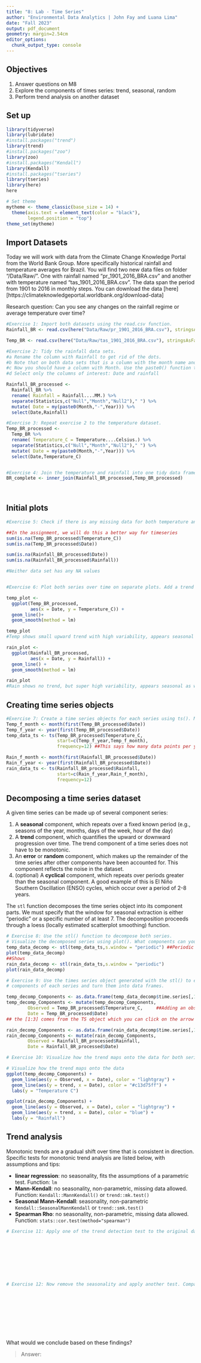 ```yaml
---
title: "8: Lab - Time Series"
author: "Environmental Data Analytics | John Fay and Luana Lima"
date: "Fall 2023"
output: pdf_document
geometry: margin=2.54cm
editor_options: 
  chunk_output_type: console
---
```


## Objectives
1. Answer questions on M8
2. Explore the components of times series: trend, seasonal, random
3. Perform trend analysis on another dataset

## Set up

```r

library(tidyverse)
library(lubridate)
#install.packages("trend")
library(trend)
#install.packages("zoo")
library(zoo)
#install.packages("Kendall")
library(Kendall)
#install.packages("tseries")
library(tseries)
library(here)
here

# Set theme
mytheme <- theme_classic(base_size = 14) +
  theme(axis.text = element_text(color = "black"), 
        legend.position = "top")
theme_set(mytheme)
```

## Import Datasets

Today we will work with data from the Climate Change Knowledge Portal from the World Bank Group. More specifically historical rainfall and temperature averages for Brazil. You will find two new data files on folder "/Data/Raw/". One with rainfall named "pr_1901_2016_BRA.csv" and another with temperature named "tas_1901_2016_BRA.csv". The data span the period from 1901 to 2016 in monthly steps. You can download the data [here][https://climateknowledgeportal.worldbank.org/download-data]

Research question: Can you see any changes on the rainfall regime or average temperature over time?

```r
#Exercise 1: Import both datasets using the read.csv function.
Rainfall_BR <- read.csv(here("Data/Raw/pr_1901_2016_BRA.csv"), stringsAsFactors = TRUE)

Temp_BR <- read.csv(here("Data/Raw/tas_1901_2016_BRA.csv"), stringsAsFactors = TRUE)

#Exercise 2: Tidy the rainfall data sets.
#a Rename the column with Rainfall to get rid of the dots.
#b Note that on both data sets that is a column with the month name and average. Convert it to a Month column by separating the string, i.e., month in one column and the word "Average" on another. Hint: use the separate() function in the pipe.
#c Now you should have a column with Month. Use the paste0() function to paste month and year together and create a date object.
#d Select only the columns of interest: Date and rainfall

Rainfall_BR_processed <-
  Rainfall_BR %>% 
  rename( Rainfall = Rainfall....MM.) %>% 
  separate(Statistics,c("Null","Month","Null2")," ") %>% 
  mutate( Date = my(paste0(Month,"-",Year))) %>% 
  select(Date,Rainfall)

#Exercise 3: Repeat exercise 2 to the temperature dataset.
Temp_BR_processed <-
  Temp_BR %>% 
  rename( Temperature_C = Temperature....Celsius.) %>% 
  separate(Statistics,c("Null","Month","Null2")," ") %>% 
  mutate( Date = my(paste0(Month,"-",Year))) %>% 
  select(Date,Temperature_C)  


#Exercise 4: Join the temperature and rainfall into one tidy data frame with 3 columns: Date, Rainfall and Temperature.
BR_complete <- inner_join(Rainfall_BR_processed,Temp_BR_processed)
  
           
```


## Initial plots

```r

#Exercise 5: Check if there is any missing data for both temperature and rainfall series.

##In the assignment, we will do this a better way for timeseries
sum(is.na(Temp_BR_processed$Temperature_C))
sum(is.na(Temp_BR_processed$Date))

sum(is.na(Rainfall_BR_processed$Date))
sum(is.na(Rainfall_BR_processed$Rainfall))

#Neither data set has any NA values


#Exercise 6: Plot both series over time on separate plots. Add a trend line using geom_smooth(). Can you say something about the trend just by visualizing the data?

temp_plot <-
  ggplot(Temp_BR_processed,
         aes(x = Date, y = Temperature_C)) +
  geom_line()+
  geom_smooth(method = lm)

temp_plot 
#Temp shows small upward trend with high variability, appears seasonal

rain_plot <-
  ggplot(Rainfall_BR_processed,
         aes(x = Date, y = Rainfall)) +
  geom_line() +
  geom_smooth(method = lm)

rain_plot
#Rain shows no trend, but super high variability, appears seasonal as well
```

## Creating time series objects

```r
#Exercise 7: Create a time series objects for each series using ts(). Make sure you specify the starting point and frequency.
Temp_f_month <- month(first(Temp_BR_processed$Date))
Temp_f_year <- year(first(Temp_BR_processed$Date))
temp_data_ts <- ts(Temp_BR_processed$Temperature_C,
                   start=c(Temp_f_year,Temp_f_month),
                   frequency=12) ##This says how many data points per year we have (we have monthly data so we used 12)

Rain_f_month <- month(first(Rainfall_BR_processed$Date))
Rain_f_year <- year(first(Rainfall_BR_processed$Date))
rain_data_ts <- ts(Rainfall_BR_processed$Rainfall,
                   start=c(Rain_f_year,Rain_f_month),
                   frequency=12)
```


## Decomposing a time series dataset

A given time series can be made up of several component series: 

1. A **seasonal** component, which repeats over a fixed known period (e.g., seasons of the year, months, days of the week, hour of the day)
2. A **trend** component, which quantifies the upward or downward progression over time. The trend component of a time series does not have to be monotonic.
3. An **error** or **random** component, which makes up the remainder of the time series after other components have been accounted for. This component reflects the noise in the dataset. 
4. (optional) A **cyclical** component, which repeats over periods greater than the seasonal component. A good example of this is El Niño Southern Oscillation (ENSO) cycles, which occur over a period of 2-8 years.


The `stl` function decomposes the time series object into its component parts. We must specify that the window for seasonal extraction is either "periodic" or a specific number of at least 7. The decomposition proceeds through a loess (locally estimated scatterplot smoothing) function.

```r

# Exercise 8: Use the stl() function to decompose both series. 
# Visualize the decomposed series using plot(). What components can you identify?
temp_data_decomp <- stl(temp_data_ts,s.window = "periodic") ##Periodic takes the number "12" we used during timeseries
plot(temp_data_decomp)
##Shows 
rain_data_decomp <- stl(rain_data_ts,s.window = "periodic")
plot(rain_data_decomp)

# Exercise 9: Use the times series object generated with the stl() to extract the 
# components of each series and turn them into data frames.

temp_decomp_Components <- as.data.frame(temp_data_decomp$time.series[,1:3])
temp_decomp_Components <- mutate(temp_decomp_Components,
        Observed = Temp_BR_processed$Temperature_C,     ##Adding an observed col to compare with the trend col
        Date = Temp_BR_processed$Date)
## the [1:3] comes from the TS object which you can click on the arrow and see the data frame dimensions which has [1:3] in the col for seasonal, trend, and remainder

rain_decomp_Components <- as.data.frame(rain_data_decomp$time.series[,1:3])
rain_decomp_Components <- mutate(rain_decomp_Components,
        Observed = Rainfall_BR_processed$Rainfall,     
        Date = Rainfall_BR_processed$Date)

# Exercise 10: Visualize how the trend maps onto the data for both series

# Visualize how the trend maps onto the data
ggplot(temp_decomp_Components) +
  geom_line(aes(y = Observed, x = Date), color = "lightgray") +
  geom_line(aes(y = trend, x = Date), color = "#c13d75ff") +
  labs(y = "Temperature C")

ggplot(rain_decomp_Components) +
  geom_line(aes(y = Observed, x = Date), color = "lightgray") +
  geom_line(aes(y = trend, x = Date), color = "blue") +
  labs(y = "Rainfall")


```


## Trend analysis

Monotonic trends are a gradual shift over time that is consistent in direction. Specific tests for monotonic trend analysis are listed below, with assumptions and tips: 

* **linear regression**: no seasonality, fits the assumptions of a parametric test. Function: `lm`
* **Mann-Kendall**: no seasonality, non-parametric, missing data allowed. Function: `Kendall::MannKendall()` or `trend::mk.test()`
* **Seasonal Mann-Kendall**: seasonality, non-parametric `Kendall::SeasonalMannKendall` or `trend::smk.test()`
* **Spearman Rho**: no seasonality, non-parametric, missing data allowed. Function: `stats::cor.test(method="spearman")`


```r

# Exercise 11: Apply one of the trend detection test to the original data set. Remember that the data has seasonal component, which test can be applied in this case?









# Exercise 12: Now remove the seasonality and apply another test. Compare the results with what you obtained on Exercise 9.











```

What would we conclude based on these findings? 

> Answer:


